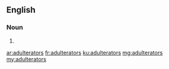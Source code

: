 ==English==

===Noun===
{{head|en|plural}}

# {{plural of|adulterator|lang=en|nocat=1}}

[[ar:adulterators]]
[[fr:adulterators]]
[[ku:adulterators]]
[[mg:adulterators]]
[[my:adulterators]]